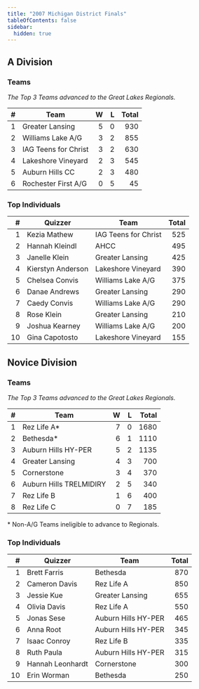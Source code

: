 ```yaml
---
title: "2007 Michigan District Finals"
tableOfContents: false
sidebar:
  hidden: true
---
```


## A Division

### Teams

*The Top 3 Teams advanced to the Great Lakes Regionals.*

|    # | Team                 |    W |    L | Total |
| ---: | -------------------- | ---: | ---: | ----: |
|    1 | Greater Lansing      |    5 |    0 |   930 |
|    2 | Williams Lake A/G    |    3 |    2 |   855 |
|    3 | IAG Teens for Christ |    3 |    2 |   630 |
|    4 | Lakeshore Vineyard   |    2 |    3 |   545 |
|    5 | Auburn Hills CC      |    2 |    3 |   480 |
|    6 | Rochester First A/G  |    0 |    5 |    45 |

### Top Individuals

|    # | Quizzer           | Team                 | Total |
| ---: | ----------------- | -------------------- | ----: |
|    1 | Kezia Mathew      | IAG Teens for Christ |   525 |
|    2 | Hannah Kleindl    | AHCC                 |   495 |
|    3 | Janelle Klein     | Greater Lansing      |   425 |
|    4 | Kierstyn Anderson | Lakeshore Vineyard   |   390 |
|    5 | Chelsea Convis    | Williams Lake A/G    |   375 |
|    6 | Danae Andrews     | Greater Lansing      |   290 |
|    7 | Caedy Convis      | Williams Lake A/G    |   290 |
|    8 | Rose Klein        | Greater Lansing      |   210 |
|    9 | Joshua Kearney    | Williams Lake A/G    |   200 |
|   10 | Gina Capotosto    | Lakeshore Vineyard   |   155 |

## Novice Division

### Teams

*The Top 3 Teams advanced to the Great Lakes Regionals.*

|    # | Team                    |    W |    L | Total |
| ---: | ----------------------- | ---: | ---: | ----: |
|    1 | Rez Life A*             |    7 |    0 |  1680 |
|    2 | Bethesda*               |    6 |    1 |  1110 |
|    3 | Auburn Hills HY-PER     |    5 |    2 |  1135 |
|    4 | Greater Lansing         |    4 |    3 |   700 |
|    5 | Cornerstone             |    3 |    4 |   370 |
|    6 | Auburn Hills TRELMIDIRY |    2 |    5 |   340 |
|    7 | Rez Life B              |    1 |    6 |   400 |
|    8 | Rez Life C              |    0 |    7 |   185 |

\* Non-A/G Teams ineligible to advance to Regionals.

### Top Individuals

|    # | Quizzer          | Team                | Total |
| ---: | ---------------- | ------------------- | ----: |
|    1 | Brett Farris     | Bethesda            |   870 |
|    2 | Cameron Davis    | Rez Life A          |   850 |
|    3 | Jessie Kue       | Greater Lansing     |   655 |
|    4 | Olivia Davis     | Rez Life A          |   550 |
|    5 | Jonas Sese       | Auburn Hills HY-PER |   465 |
|    6 | Anna Root        | Auburn Hills HY-PER |   345 |
|    7 | Isaac Conroy     | Rez Life B          |   335 |
|    8 | Ruth Paula       | Auburn Hills HY-PER |   315 |
|    9 | Hannah Leonhardt | Cornerstone         |   300 |
|   10 | Erin Worman      | Bethesda            |   250 |

